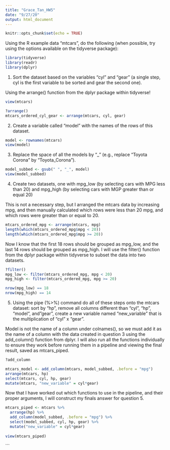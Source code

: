 ```yaml
---
title: "Grace_Tan_HW5"
date: "9/27/20"
output: html_document
---
```


```r
knitr::opts_chunk$set(echo = TRUE)
```

Using the R example data “mtcars”, do the following (when possible, try using the options available on the tidyverse package):

```r
library(tidyverse)
library(readr)
library(dplyr)
```

1) Sort the dataset based on the variables “cyl” and “gear” (a single step, cyl is the first variable to be sorted and gear the second one).

Using the arrange() function from the dplyr package within tidyverse!

```r
view(mtcars)

?arrange()
mtcars_ordered_cyl_gear <- arrange(mtcars, cyl, gear)
```


2) Create a variable called “model” with the names of the rows of this dataset.

```r
model <- rownames(mtcars)
view(model)
```


3) Replace the space of all the models by "_" (e.g., replace “Toyota Corona” by “Toyota_Corona”).

```r
model_subbed <- gsub(" ", "_", model)
view(model_subbed)
```

4) Create two datasets, one with mpg_low (by selecting cars with MPG less than 20) and mpg_high (by selecting cars with MGP greater than or equal 20)

This is not a necessary step, but I arranged the mtcars data by increasing mpg, and then manually calculated which rows were less than 20 mpg, and which rows were greater than or equal to 20. 

```r
mtcars_ordered_mpg <- arrange(mtcars, mpg)
length(which(mtcars_ordered_mpg$mpg < 20))
length(which(mtcars_ordered_mpg$mpg >= 20))
```

Now I know that the first 18 rows should be grouped as mpg_low, and the last 14 rows should be grouped as mpg_high.  I will use the filter() function from the dplyr package within tidyverse to subset the data into two datasets.


```r
?filter()
mpg_low <- filter(mtcars_ordered_mpg, mpg < 20)
mpg_high <- filter(mtcars_ordered_mpg, mpg >= 20)

nrow(mpg_low) == 18
nrow(mpg_high) == 14
```


5) Using the pipe (%>%) command do all of these steps onto the mtcars dataset: sort by “hp”, remove all columns different than “cyl”, “hp”, "model“, and "gear", create a new variable named "new_variable" that is the multiplication of “cyl” x “gear”.

Model is not the name of a column under colnames(), so we must add it as the name of a column with the data created in question 3 using the add_column() function from dplyr.  I will also run all the functions individually to ensure they work before running them in a pipeline and viewing the final result, saved as mtcars_piped.

```r
?add_column

mtcars_model <- add_column(mtcars, model_subbed, .before = "mpg")
arrange(mtcars, hp)
select(mtcars, cyl, hp, gear)
mutate(mtcars, "new_variable" = cyl*gear)
```

Now that I have worked out which functions to use in the pipeline, and their proper arguments, I will construct my finals answer for question 5.

```r
mtcars_piped <- mtcars %>%
  arrange(hp) %>%
  add_column(model_subbed, .before = "mpg") %>%
  select(model_subbed, cyl, hp, gear) %>%
  mutate("new_variable" = cyl*gear)
  
view(mtcars_piped)
```




```

